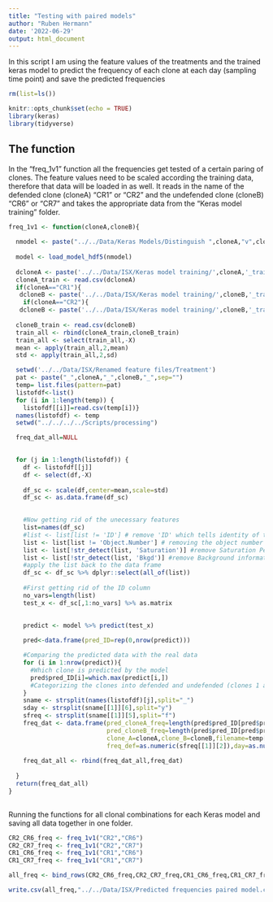 ```yaml
---
title: "Testing with paired models"
author: "Ruben Hermann"
date: '2022-06-29'
output: html_document
---
```


In this script I am using the feature values of the treatments and the trained keras model to predict the frequency of each clone at each day (sampling time point) and save the predicted frequencies

```r
rm(list=ls())

knitr::opts_chunk$set(echo = TRUE)
library(keras)
library(tidyverse)
```

## The function
In the "freq_1v1" function all the frequencies get tested of a certain paring of clones. The feature values need to be scaled according the training data, therefore that data will be loaded in as well. It reads in the name of the defended clone (cloneA) "CR1" or "CR2" and the undefended clone (cloneB) "CR6" or "CR7" and takes the appropriate data from the "Keras model training" folder.

```r
freq_1v1 <- function(cloneA,cloneB){
  
  nmodel <- paste("../../Data/Keras Models/Distinguish ",cloneA,"v",cloneB," clones with feature values.h5",sep="")  
    
  model <- load_model_hdf5(nmodel)
  
  dcloneA <- paste('../../Data/ISX/Keras model training/',cloneA,'_train.csv',sep="")
  cloneA_train <- read.csv(dcloneA)
  if(cloneA=="CR1"){
   dcloneB <- paste('../../Data/ISX/Keras model training/',cloneB,'_train_long.csv',sep="")}
    if(cloneA=="CR2"){
   dcloneB <- paste('../../Data/ISX/Keras model training/',cloneB,'_train_short.csv',sep="")}
  
  cloneB_train <- read.csv(dcloneB)
  train_all <- rbind(cloneA_train,cloneB_train)
  train_all <- select(train_all,-X)
  mean <- apply(train_all,2,mean)
  std <- apply(train_all,2,sd)

  setwd('../../Data/ISX/Renamed feature files/Treatment')
  pat <- paste("_",cloneA,"_",cloneB,"_",sep="")
  temp= list.files(pattern=pat)
  listofdf<-list()
  for (i in 1:length(temp)) {
    listofdf[[i]]=read.csv(temp[i])}
  names(listofdf) <- temp
  setwd("../../../../Scripts/processing")

  freq_dat_all=NULL

   
  for (j in 1:length(listofdf)) {
    df <- listofdf[[j]]
    df <- select(df,-X)
    
    df_sc <- scale(df,center=mean,scale=std)
    df_sc <- as.data.frame(df_sc)

  
    #Now getting rid of the unecessary features
    list=names(df_sc)
    #list <- list[list != 'ID'] # remove 'ID' which tells identity of the isolates
    list <- list[list != 'Object.Number'] # removing the object number it is not needed
    list <- list[!str_detect(list, 'Saturation')] #remove Saturation Perc as it always is 0
    list <- list[!str_detect(list, 'Bkgd')] #remove Background information
    #apply the list back to the data frame
    df_sc <- df_sc %>% dplyr::select(all_of(list))
  
    #First getting rid of the ID column
    no_vars=length(list)
    test_x <- df_sc[,1:no_vars] %>% as.matrix
    

    predict <- model %>% predict(test_x)
  
    pred<-data.frame(pred_ID=rep(0,nrow(predict)))

    #Comparing the predicted data with the real data
    for (i in 1:nrow(predict)){
      #Which clone is predicted by the model
      pred$pred_ID[i]=which.max(predict[i,])
      #Categorizing the clones into defended and undefended (clones 1 as defended and 4 as undefended)
    }
    sname <- strsplit(names(listofdf)[j],split="_")
    sday <- strsplit(sname[[1]][6],split="y")
    sfreq <- strsplit(sname[[1]][5],split="f")
    freq_dat <- data.frame(pred_cloneA_freq=length(pred$pred_ID[pred$pred_ID==1])/length(pred$pred_ID),
                           pred_cloneB_freq=length(pred$pred_ID[pred$pred_ID==2])/length(pred$pred_ID),
                           clone_A=cloneA,clone_B=cloneB,filename=temp[j],ID=as.numeric(sname[[1]][1]),
                           freq_def=as.numeric(sfreq[[1]][2]),day=as.numeric(sday[[1]][2]),run=sname[[1]][7])
    
    freq_dat_all <- rbind(freq_dat_all,freq_dat)
  
  }
  return(freq_dat_all)
}
  
```

Running the functions for all clonal combinations for each Keras model and saving all data together in one folder.

```r
CR2_CR6_freq <- freq_1v1("CR2","CR6")
CR2_CR7_freq <- freq_1v1("CR2","CR7")
CR1_CR6_freq <- freq_1v1("CR1","CR6")
CR1_CR7_freq <- freq_1v1("CR1","CR7")

all_freq <- bind_rows(CR2_CR6_freq,CR2_CR7_freq,CR1_CR6_freq,CR1_CR7_freq)

write.csv(all_freq,"../../Data/ISX/Predicted frequencies paired model.csv")
```